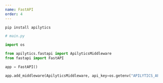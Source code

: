 ```yaml
---
name: FastAPI
order: 4
---
```


```sh
pip install apilytics
```

```python
# main.py

import os

from apilytics.fastapi import ApilyticsMiddleware
from fastapi import FastAPI

app = FastAPI()

app.add_middleware(ApilyticsMiddleware, api_key=os.getenv("APILYTICS_API_KEY"))
```
